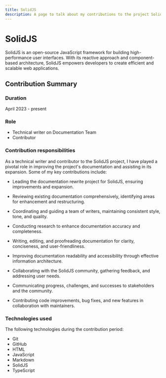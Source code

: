 ```yaml
---
title: SolidJS
description: A page to talk about my contributions to the project SolidJS.
---
```



# SolidJS

<Hero
  src="/Solid-Logo.svg"
  alt="The blue MUI logo in the center of a white background."
  repo="https://github.com/mui"
  href="https://mui.com/"
/>

SolidJS is an open-source JavaScript framework for building high-performance user interfaces. With its reactive approach and component-based architecture, SolidJS empowers developers to create efficient and scalable web applications.

## Contribution Summary

### Duration

April 2023 - present

### Role

- Technical writer on Documentation Team
- Contributor

### Contribution responsibilities

As a technical writer and contributor to the SolidJS project, I have played a pivotal role in improving the project's documentation and assisting in its expansion. Some of my key contributions include:

- Leading the documentation rewrite project for SolidJS, ensuring improvements and expansion.

- Reviewing existing documentation comprehensively, identifying areas for enhancement and restructuring.

- Coordinating and guiding a team of writers, maintaining consistent style, tone, and quality.

- Conducting research to enhance documentation accuracy and completeness.

- Writing, editing, and proofreading documentation for clarity, conciseness, and user-friendliness.

- Improving documentation readability and accessibility through effective information architecture.

- Collaborating with the SolidJS community, gathering feedback, and addressing user needs.

- Communicating progress, challenges, and successes to stakeholders and the community.

- Contributing code improvements, bug fixes, and new features in collaboration with maintainers.

### Technologies used

The following technologies during the contribution period:

- Git
- GitHub
- HTML
- JavaScript
- Markdown
- SolidJS
- TypeScript
